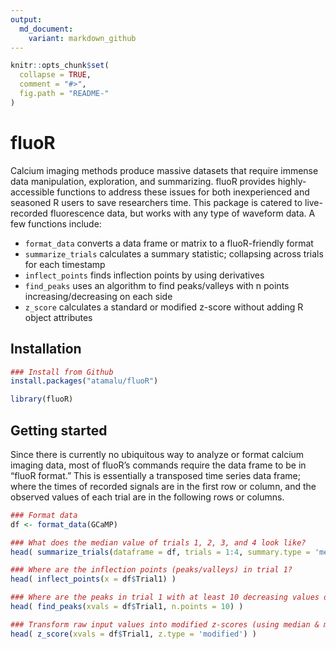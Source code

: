 ```yaml
---
output:
  md_document:
    variant: markdown_github
---
```


```r
knitr::opts_chunk$set(
  collapse = TRUE,
  comment = "#>",
  fig.path = "README-"
)
```

# fluoR

Calcium imaging methods produce massive datasets that require immense data manipulation, exploration, and summarizing. fluoR provides highly-accessible functions to address these issues for both inexperienced and seasoned R users to save researchers time. This package is catered to live-recorded fluorescence data, but works with any type of waveform data. A few functions include:

* `format_data` converts a data frame or matrix to a fluoR-friendly format
* `summarize_trials` calculates a summary statistic; collapsing across trials for each timestamp
* `inflect_points` finds inflection points by using derivatives
* `find_peaks` uses an algorithm to find peaks/valleys with n points increasing/decreasing on each side
* `z_score` calculates a standard or modified z-score without adding R object attributes

## Installation

```r
### Install from Github
install.packages("atamalu/fluoR")
```

```r
library(fluoR)
```

## Getting started

Since there is currently no ubiquitous way to analyze or format calcium imaging data, most of fluoR's commands require the data frame to be in "fluoR format." This is essentially a transposed time series data frame; where the times of recorded signals are in the first row or column, and the observed values of each trial are in the following rows or columns.

```r
### Format data
df <- format_data(GCaMP)

### What does the median value of trials 1, 2, 3, and 4 look like?
head( summarize_trials(dataframe = df, trials = 1:4, summary.type = 'median') )

### Where are the inflection points (peaks/valleys) in trial 1?
head( inflect_points(x = df$Trial1) )

### Where are the peaks in trial 1 with at least 10 decreasing values on 
head( find_peaks(xvals = df$Trial1, n.points = 10) )

### Transform raw input values into modified z-scores (using median & mad) for trial 1
head( z_score(xvals = df$Trial1, z.type = 'modified') )
```
